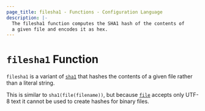 ```yaml
---
page_title: filesha1 - Functions - Configuration Language
description: |-
  The filesha1 function computes the SHA1 hash of the contents of
  a given file and encodes it as hex.
---
```


# `filesha1` Function

`filesha1` is a variant of [`sha1`](/language/functions/sha1)
that hashes the contents of a given file rather than a literal string.

This is similar to `sha1(file(filename))`, but
because [`file`](/language/functions/file) accepts only UTF-8 text it cannot be used to
create hashes for binary files.
